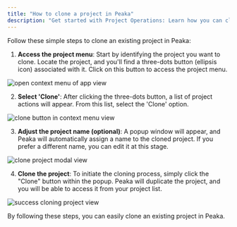 ```yaml
---
title: "How to clone a project in Peaka"
description: "Get started with Project Operations: Learn how you can clone an existing project in Peaka."
---
```


Follow these simple steps to clone an existing project in Peaka:

1. **Access the project menu**: Start by identifying the project you want to clone. Locate the project, and you'll find a three-dots button (ellipsis icon) associated with it. Click on this button to access the project menu.

<img
  src="https://cdn.peaka.com/project-operations/click-3-dot.png"
  alt="open context menu of app view"
/>

2. **Select 'Clone'**: After clicking the three-dots button, a list of project actions will appear. From this list, select the 'Clone' option.

<img
  src="https://cdn.peaka.com/project-operations/clone-app-1.png"
  alt="clone button in context menu view"
/>

3. **Adjust the project name (optional)**: A popup window will appear, and Peaka will automatically assign a name to the cloned project. If you prefer a different name, you can edit it at this stage.

<img
  src="https://cdn.peaka.com/project-operations/clone-app-2.png"
  alt="clone project modal view"
/>

4. **Clone the project**: To initiate the cloning process, simply click the "Clone" button within the popup. Peaka will duplicate the project, and you will be able to access it from your project list.

<img
  src="https://cdn.peaka.com/project-operations/clone-app-3.png"
  alt="success cloning project view"
/>

By following these steps, you can easily clone an existing project in Peaka.

